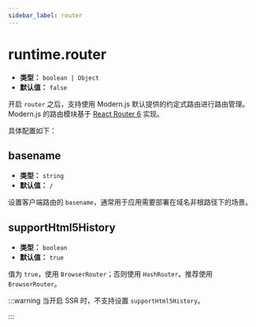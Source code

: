 ```yaml
---
sidebar_label: router
---
```



<RouterLegacyTip />

# runtime.router

- **类型：** `boolean | Object`
- **默认值：** `false`

开启 `router` 之后，支持使用 Modern.js 默认提供的约定式路由进行路由管理。Modern.js 的路由模块基于 [React Router 6](https://reactrouter.com/) 实现。

具体配置如下：

## basename

- **类型：** `string`
- **默认值：** `/`

设置客户端路由的 `basename`，通常用于应用需要部署在域名非根路径下的场景。

## supportHtml5History

- **类型：** `boolean`
- **默认值：** `true`

值为 `true`，使用 `BrowserRouter`；否则使用 `HashRouter`。推荐使用 `BrowserRouter`。

:::warning
当开启 SSR 时，不支持设置 `supportHtml5History`。

:::
